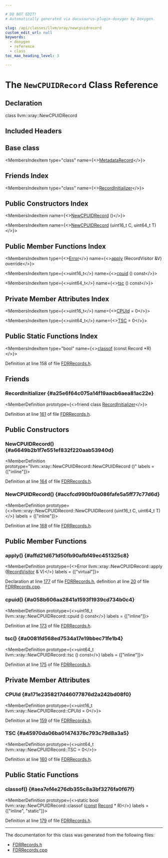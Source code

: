 ```yaml
---

# DO NOT EDIT!
# Automatically generated via docusaurus-plugin-doxygen by Doxygen.

slug: /api/classes/llvm/xray/newcpuidrecord
custom_edit_url: null
keywords:
  - doxygen
  - reference
  - class
toc_max_heading_level: 3

---
```





# The `NewCPUIDRecord` Class Reference

<DoxygenPage pluginConfig={pluginConfig}>



## Declaration

<CodeBlock>class llvm::xray::NewCPUIDRecord</CodeBlock>

## Included Headers

<IncludesList>
<IncludesListItem
  filePath="llvm/XRay/FDRRecords.h"
  permalink="/docs/api/files/include/include/llvm/include/llvm/xray/fdrrecords-h"
  isLocal="true" />
</IncludesList>

## Base class

<MembersIndex>

<MembersIndexItem
  type="class"
  name={<><a href="/docs/api/classes/llvm/xray/metadatarecord">MetadataRecord</a></>}>
</MembersIndexItem>

</MembersIndex>

## Friends Index

<MembersIndex>

<MembersIndexItem
  type="class"
  name={<><a href="#a25e6f64c075a14f19aacb6aea81ac22e">RecordInitializer</a></>}>
</MembersIndexItem>

</MembersIndex>

## Public Constructors Index

<MembersIndex>

<MembersIndexItem
  name={<><a href="#a6649b2b1f7e551ef832f220aab53940d">NewCPUIDRecord</a> ()</>}>
</MembersIndexItem>

<MembersIndexItem
  name={<><a href="#accfcd990bf0a086fafe5a5ff77c77d6d">NewCPUIDRecord</a> (uint16&#95;t C, uint64&#95;t T)</>}>
</MembersIndexItem>

</MembersIndex>

## Public Member Functions Index

<MembersIndex>

<MembersIndexItem
  type={<><a href="/docs/api/classes/llvm/error">Error</a></>}
  name={<><a href="#affd21d671d50fb90afbf49ec451325c8">apply</a> (RecordVisitor &amp;V) override</>}>
</MembersIndexItem>

<MembersIndexItem
  type={<>uint16&#95;t</>}
  name={<><a href="#a058b606aa2841a1593f1939cd734b0c4">cpuid</a> () const</>}>
</MembersIndexItem>

<MembersIndexItem
  type={<>uint64&#95;t</>}
  name={<><a href="#a0081fd568ed7534a17e19bbec71fe1b4">tsc</a> () const</>}>
</MembersIndexItem>

</MembersIndex>

## Private Member Attributes Index

<MembersIndex>

<MembersIndexItem
  type={<>uint16&#95;t</>}
  name={<><a href="#a171e2358217d46077876d2a242bd08f0">CPUId</a> = 0</>}>
</MembersIndexItem>

<MembersIndexItem
  type={<>uint64&#95;t</>}
  name={<><a href="#a45970da06ba01474376c793c79d8a3a5">TSC</a> = 0</>}>
</MembersIndexItem>

</MembersIndex>

## Public Static Functions Index

<MembersIndex>

<MembersIndexItem
  type="bool"
  name={<><a href="#aea7ef4e276db355c8a3bf3276fa0f67f">classof</a> (const Record &#42;R)</>}>
</MembersIndexItem>

</MembersIndex>


Definition at line 158 of file <a href="/docs/api/files/include/include/llvm/include/llvm/xray/fdrrecords-h">FDRRecords.h</a>.

<SectionDefinition>

## Friends

### RecordInitializer {#a25e6f64c075a14f19aacb6aea81ac22e}

<MemberDefinition
  prototype={<>friend class <a href="/docs/api/classes/llvm/xray/recordinitializer">RecordInitializer</a></>}>

Definition at line <a href="/docs/api/files/include/include/llvm/include/llvm/xray/fdrrecords-h/#l00161">161</a> of file <a href="/docs/api/files/include/include/llvm/include/llvm/xray/fdrrecords-h">FDRRecords.h</a>.
</MemberDefinition>

</SectionDefinition>

<SectionDefinition>

## Public Constructors

### NewCPUIDRecord() {#a6649b2b1f7e551ef832f220aab53940d}

<MemberDefinition
  prototype="llvm::xray::NewCPUIDRecord::NewCPUIDRecord ()"
  labels = {["inline"]}>

Definition at line <a href="/docs/api/files/include/include/llvm/include/llvm/xray/fdrrecords-h/#l00164">164</a> of file <a href="/docs/api/files/include/include/llvm/include/llvm/xray/fdrrecords-h">FDRRecords.h</a>.
</MemberDefinition>

### NewCPUIDRecord() {#accfcd990bf0a086fafe5a5ff77c77d6d}

<MemberDefinition
  prototype={<>llvm::xray::NewCPUIDRecord::NewCPUIDRecord (uint16&#95;t C, uint64&#95;t T)</>}
  labels = {["inline"]}>

Definition at line <a href="/docs/api/files/include/include/llvm/include/llvm/xray/fdrrecords-h/#l00168">168</a> of file <a href="/docs/api/files/include/include/llvm/include/llvm/xray/fdrrecords-h">FDRRecords.h</a>.
</MemberDefinition>

</SectionDefinition>

<SectionDefinition>

## Public Member Functions

### apply() {#affd21d671d50fb90afbf49ec451325c8}

<MemberDefinition
  prototype={<>Error llvm::xray::NewCPUIDRecord::apply (<a href="/docs/api/classes/llvm/xray/recordvisitor">RecordVisitor</a> &amp; V)</>}
  labels = {["virtual"]}>

Declaration at line <a href="/docs/api/files/include/include/llvm/include/llvm/xray/fdrrecords-h/#l00177">177</a> of file <a href="/docs/api/files/include/include/llvm/include/llvm/xray/fdrrecords-h">FDRRecords.h</a>, definition at line <a href="/docs/api/files/lib/lib/xray/fdrrecords-cpp/#l00020">20</a> of file <a href="/docs/api/files/lib/lib/xray/fdrrecords-cpp">FDRRecords.cpp</a>.
</MemberDefinition>

### cpuid() {#a058b606aa2841a1593f1939cd734b0c4}

<MemberDefinition
  prototype={<>uint16&#95;t llvm::xray::NewCPUIDRecord::cpuid () const</>}
  labels = {["inline"]}>

Definition at line <a href="/docs/api/files/include/include/llvm/include/llvm/xray/fdrrecords-h/#l00173">173</a> of file <a href="/docs/api/files/include/include/llvm/include/llvm/xray/fdrrecords-h">FDRRecords.h</a>.
</MemberDefinition>

### tsc() {#a0081fd568ed7534a17e19bbec71fe1b4}

<MemberDefinition
  prototype={<>uint64&#95;t llvm::xray::NewCPUIDRecord::tsc () const</>}
  labels = {["inline"]}>

Definition at line <a href="/docs/api/files/include/include/llvm/include/llvm/xray/fdrrecords-h/#l00175">175</a> of file <a href="/docs/api/files/include/include/llvm/include/llvm/xray/fdrrecords-h">FDRRecords.h</a>.
</MemberDefinition>

</SectionDefinition>

<SectionDefinition>

## Private Member Attributes

### CPUId {#a171e2358217d46077876d2a242bd08f0}

<MemberDefinition
  prototype={<>uint16&#95;t llvm::xray::NewCPUIDRecord::CPUId = 0</>}>

Definition at line <a href="/docs/api/files/include/include/llvm/include/llvm/xray/fdrrecords-h/#l00159">159</a> of file <a href="/docs/api/files/include/include/llvm/include/llvm/xray/fdrrecords-h">FDRRecords.h</a>.
</MemberDefinition>

### TSC {#a45970da06ba01474376c793c79d8a3a5}

<MemberDefinition
  prototype={<>uint64&#95;t llvm::xray::NewCPUIDRecord::TSC = 0</>}>

Definition at line <a href="/docs/api/files/include/include/llvm/include/llvm/xray/fdrrecords-h/#l00160">160</a> of file <a href="/docs/api/files/include/include/llvm/include/llvm/xray/fdrrecords-h">FDRRecords.h</a>.
</MemberDefinition>

</SectionDefinition>

<SectionDefinition>

## Public Static Functions

### classof() {#aea7ef4e276db355c8a3bf3276fa0f67f}

<MemberDefinition
  prototype={<>static bool llvm::xray::NewCPUIDRecord::classof (<a href="/docs/api/files/lib/lib/target/lib/target/aarch64/aarch64promoteconstant-cpp/#a90f8350fecae261c25be85d38b451bff">const</a> <a href="/docs/api/classes/llvm/xray/record">Record</a> &#42; R)</>}
  labels = {["inline", "static"]}>

Definition at line <a href="/docs/api/files/include/include/llvm/include/llvm/xray/fdrrecords-h/#l00179">179</a> of file <a href="/docs/api/files/include/include/llvm/include/llvm/xray/fdrrecords-h">FDRRecords.h</a>.
</MemberDefinition>

</SectionDefinition>

<hr/>

The documentation for this class was generated from the following files:

<ul>
<li><a href="/docs/api/files/include/include/llvm/include/llvm/xray/fdrrecords-h">FDRRecords.h</a></li>
<li><a href="/docs/api/files/lib/lib/xray/fdrrecords-cpp">FDRRecords.cpp</a></li>
</ul>

</DoxygenPage>
